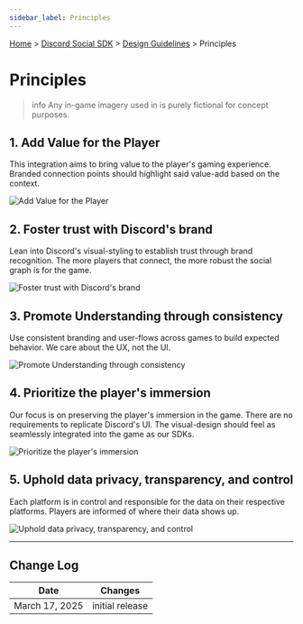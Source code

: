 ```yaml
---
sidebar_label: Principles
---
```


[Home](#DOCS_INTRO) > [Discord Social SDK](#DOCS_DISCORD_SOCIAL_SDK_OVERVIEW) > [Design Guidelines](#DOCS_DISCORD_SOCIAL_SDK_DESIGN_GUIDELINES) > Principles

# Principles

> info
> Any in-game imagery used in is purely fictional for concept purposes.

## 1. Add Value for the Player

This integration aims to bring value to the player's gaming experience. Branded connection points should highlight said value-add based on the context.

![Add Value for the Player](social-sdk/design-guidelines/Principle-03.png)

## 2. Foster trust with Discord's brand 

Lean into Discord's visual-styling to establish trust through brand recognition. The more players that connect, the more robust the social graph is for the game.

![Foster trust with Discord's brand](social-sdk/design-guidelines/Principle-04.png)

## 3. Promote Understanding through consistency

Use consistent branding and user-flows across games to build expected behavior. We care about the UX, not the UI.

![Promote Understanding through consistency](social-sdk/design-guidelines/Principle-05.png)

## 4. Prioritize the player's immersion

Our focus is on preserving the player's immersion in the game. There are no requirements to replicate Discord's UI. The visual-design should feel as seamlessly integrated into the game as our SDKs.

![Prioritize the player's immersion](social-sdk/design-guidelines/Principle-06.png)

## 5. Uphold data privacy, transparency, and control

Each platform is in control and responsible for the data on their respective platforms. Players are informed of where their data shows up.

![Uphold data privacy, transparency, and control](social-sdk/design-guidelines/Principle-07.png)

---

## Change Log

| Date           | Changes         |
|----------------|-----------------|
| March 17, 2025 | initial release |

